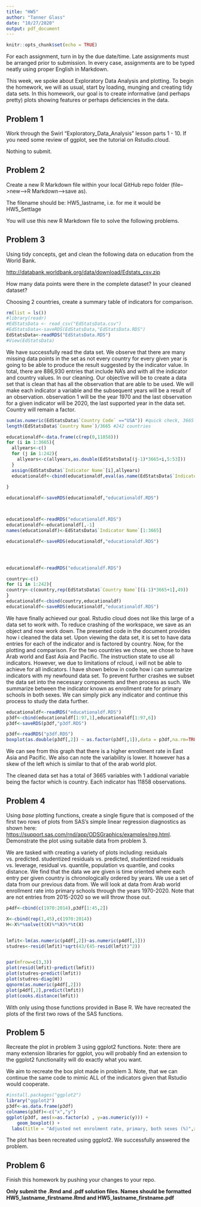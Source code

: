 ```yaml
---
title: "HW5"
author: "Tanner Glass"
date: "10/27/2020"
output: pdf_document
---
```


```r
knitr::opts_chunk$set(echo = TRUE)
```

For each assignment, turn in by the due date/time.  Late assignments must be arranged prior to submission.  In every case, assignments are to be typed neatly using proper English in Markdown.  

This week, we spoke about Exploratory Data Analysis and plotting. To begin the homework, we will as usual, start by loading, munging and  creating tidy data sets.  In this homework, our goal is to create informative (and perhaps pretty) plots showing features or perhaps deficiencies in the data.

## Problem 1

Work through the Swirl "Exploratory_Data_Analysis" lesson parts 1 - 10.  If you need some review of ggplot, see the tutorial on Rstudio.cloud.


Nothing to submit.

## Problem 2

Create a new R Markdown file within your local GitHub repo folder (file-->new-->R Markdown-->save as).

The filename should be: HW5_lastname, i.e. for me it would be HW5_Settlage

You will use this new R Markdown file to solve the following problems.

## Problem 3

Using tidy concepts, get and clean the following data on education from the World Bank.

<http://databank.worldbank.org/data/download/Edstats_csv.zip>

How many data points were there in the complete dataset?  In your cleaned dataset?

Choosing 2 countries, create a summary table of indicators for comparison.


```r
rm(list = ls())
#library(readr)
#EdStatsData <- read_csv("EdStatsData.csv")
#EdStatsData<-saveRDS(EdStatsData,"EdStatsData.RDS")
EdStatsData<-readRDS("EdStatsData.RDS")
#View(EdStatsData)
```

We have successfully read the data set.  We observe that there are many missing data points in the set as not every country for every given year is going to be able to produce the result suggested by the indicator value.  In total, there are  886,930 entries that include NA's and with all the indicator and country values.  In our cleaning.  Our objective will be to create a data set that is clean that has all the observation that are able to be used.  We will make each indicator a variable and the subsequent years will be a result of an observation.  observation 1 will be the year 1970 and the last observation for a given indicator will be 2020, the last supported year in the data set.  Country will remain a factor.



```r
sum(as.numeric(EdStatsData$`Country Code` =="USA")) #quick check, 3665 indicators per country
length(EdStatsData$`Country Name`)/3665 #242 countries
``` 


```r
educationaldf<-data.frame(c(rep(0,11858)))
for (i in 1:3665){
  allyears<-c()
  for (j in 1:242){
    allyears<-c(allyears,as.double(EdStatsData[(j-1)*3665+i,5:53]))
  }
  assign(EdStatsData$`Indicator Name`[i],allyears)
  educationaldf<-cbind(educationaldf,eval(as.name(EdStatsData$`Indicator Name`[i])))
  
} 

educationaldf<-saveRDS(educationaldf,"educationaldf.RDS")




```


```r
educationaldf<-readRDS("educationaldf.RDS")
educationaldf<-educationaldf[,-1]
names(educationaldf)<-EdStatsData$`Indicator Name`[1:3665]

educationaldf<-saveRDS(educationaldf,"educationaldf.RDS")





```


```r
educationaldf<-readRDS("educationaldf.RDS")

country<-c()
for (i in 1:242){
country<-c(country,rep(EdStatsData$`Country Name`[(i-1)*3665+1],49))
}
educationaldf<-cbind(country,educationaldf)
educationaldf<-saveRDS(educationaldf,"educationaldf.RDS")
```

We have finally achieved our goal.  Rstudio cloud does not like this large of a data set to work with.  To reduce crashing of the workspace, we save as an object and now work down.  The presented code in the document provides how i cleaned the data set.  Upon viewing the data set, it is set to have data entries for each of the indicator and is factored by country.  Now, for the plotting and comparison. For the two countries we chose, we chose to have Arab world and East Asia and Pacific.  The instruction state to use all indicators.  However, we due to limitations of rcloud, i will not be able to achieve for all indicators. I have shown below in code how i can summarize indicators with my newfound data set.  To prevent further crashes we subset the data set into the necessary components and then process as such.  We summarize between the indicator known as enrollment rate for primary schools in both sexes.  We can simply pick any indicator and continue this process to study the data further.


```r
educationaldf<-readRDS("educationaldf.RDS")
p3df<-cbind(educationaldf[1:97,1],educationaldf[1:97,6])
p3df<-saveRDS(p3df,"p3df.RDS")

```



```r
p3df<-readRDS("p3df.RDS")
boxplot(as.double(p3df[,2]) ~ as.factor(p3df[,1]),data = p3df,na.rm=TRUE,main="Adjusted net enrolment rate, primary, both sexes (%)",xlab="Factor",ylab="percent")

```
We can see from this graph that there is a higher enrollment rate in East Asia and Pacific.  We also can note the variability is lower.  It however has a skew of the left which is similar to that of the arab world plot.  

The cleaned data set has a total of 3665 variables with 1 addional variable being the factor which is country.  Each indicator has 11858 observations.


## Problem 4

Using *base* plotting functions, create a single figure that is composed of the first two rows of plots from SAS's simple linear regression diagnostics as shown here: <https://support.sas.com/rnd/app/ODSGraphics/examples/reg.html>.  Demonstrate the plot using suitable data from problem 3.


We are tasked with creating a variety of plots including: residuals vs. predicted. studentized residuals vs. predicted, studentized residuals vs. leverage, residual vs. quantile, population vs quantile, and cooks distance.  We find that the data we are given is time oriented where each entry per given country is chronologically ordered by years.  We use a set of data from our previous data from.  We will look at data from Arab world enrollment rate into primary schools through the years 1970-2020.  Note that are not entries from 2015-2020 so we will throw those out.

```r
p4df<-cbind(c(1970:2014),p3df[1:45,2])

X<-cbind(rep(1,45),c(1970:2014))
H<-X%*%solve(t(X)%*%X)%*%t(X)


lmfit<-lm(as.numeric(p4df[,2])~as.numeric(p4df[,1]))
studres<-resid(lmfit)*sqrt(43/(45-resid(lmfit)^2))


par(mfrow=c(3,3))
plot(resid(lmfit)~predict(lmfit))
plot(studres~predict(lmfit))
plot(studres~diag(H))
qqnorm(as.numeric(p4df[,2]))
plot(p4df[,2],predict(lmfit))
plot(cooks.distance(lmfit))
```
With only using those functions provided in Base R.  We have recreated the plots of the first two rows of the SAS functions. 

## Problem 5

Recreate the plot in problem 3 using ggplot2 functions.  Note: there are many extension libraries for ggplot, you will probably find an extension to the ggplot2 functionality will do exactly what you want.


We aim to recreate the box plot made in problem 3.  Note, that we can continue the same code to mimic ALL of the indicators given that Rstudio would cooperate.


```r
#install.packages("ggplot2")
library("ggplot2")
p3df<-as.data.frame(p3df)
colnames(p3df)<-c("x","y")
ggplot(p3df, aes(x=as.factor(x) , y=as.numeric(y))) + 
    geom_boxplot() +
  labs(title = "Adjusted net enrolment rate, primary, both sexes (%)",x="factor",y="percent")

```
The plot has been recreated using ggplot2.  We successfully answered the problem.


## Problem 6

Finish this homework by pushing your changes to your repo.

**Only submit the .Rmd and .pdf solution files.  Names should be formatted HW5_lastname_firstname.Rmd and HW5_lastname_firstname.pdf**
